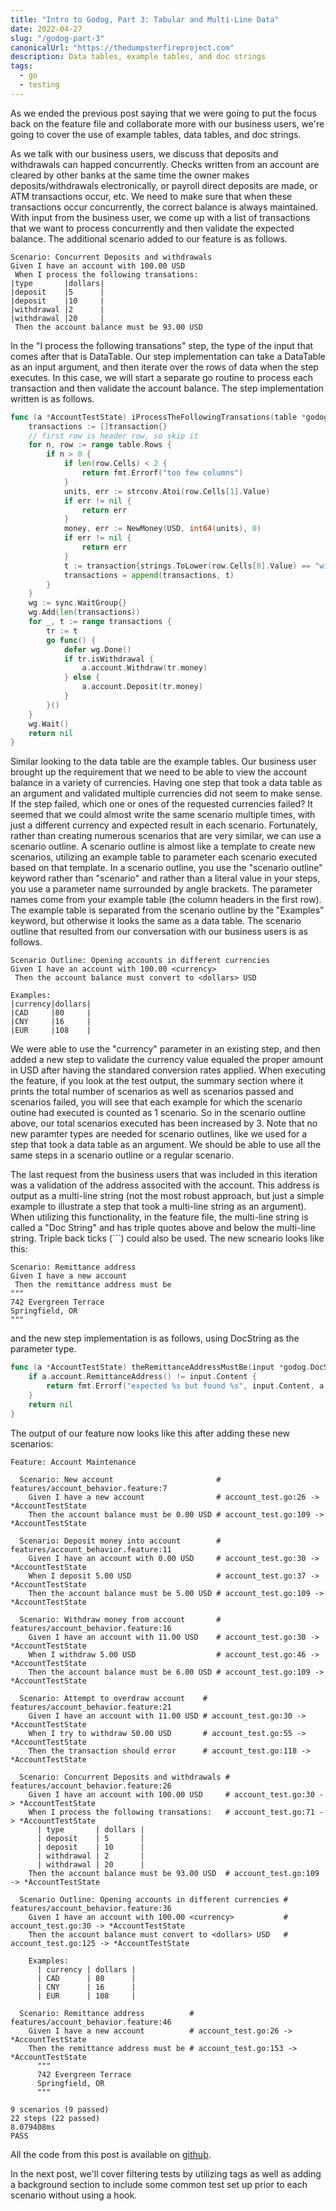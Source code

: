```yaml
---
title: "Intro to Godog, Part 3: Tabular and Multi-Line Data"
date: 2022-04-27
slug: "/godog-part-3"
canonicalUrl: "https://thedumpsterfireproject.com"
description: Data tables, example tables, and doc strings
tags:
  - go
  - testing
---
```

As we ended the previous post saying that we were going to put the focus back on the feature file and collaborate more
with our business users, we're going to cover the use of example tables, data tables, and doc strings.

As we talk with our business users, we discuss that deposits and withdrawals can happed concurrently.  Checks written
from an account are cleared by other banks at the same time the owner makes deposits/withdrawals electronically, or
payroll direct deposits are made, or ATM transactions occur, etc. We need to make sure that when these transactions
occur concurrently, the correct balance is always maintained. With input from the business user, we come up with a list
of transactions that we want to process concurrently and then validate the expected balance. The additional scenario
added to our feature is as follows.
```gherkin
Scenario: Concurrent Deposits and withdrawals
Given I have an account with 100.00 USD
 When I process the following transations:
|type       |dollars|
|deposit    |5      |
|deposit    |10     |
|withdrawal |2      |
|withdrawal |20     |
 Then the account balance must be 93.00 USD
```

In the "I process the following transations" step, the type of the input that comes after that is DataTable. Our step
implementation can take a DataTable as an input argument, and then iterate over the rows of data when the step
executes. In this case, we will start a separate go routine to process each transaction and then validate the
account balance. The step implementation written is as follows.
```go
func (a *AccountTestState) iProcessTheFollowingTransations(table *godog.Table) error {
	transactions := []transaction{}
	// first row is header row, so skip it
	for n, row := range table.Rows {
		if n > 0 {
			if len(row.Cells) < 2 {
				return fmt.Errorf("too few columns")
			}
			units, err := strconv.Atoi(row.Cells[1].Value)
			if err != nil {
				return err
			}
			money, err := NewMoney(USD, int64(units), 0)
			if err != nil {
				return err
			}
			t := transaction{strings.ToLower(row.Cells[0].Value) == "withdrawal", money}
			transactions = append(transactions, t)
		}
	}
	wg := sync.WaitGroup{}
	wg.Add(len(transactions))
	for _, t := range transactions {
		tr := t
		go func() {
			defer wg.Done()
			if tr.isWithdrawal {
				a.account.Withdraw(tr.money)
			} else {
				a.account.Deposit(tr.money)
			}
		}()
	}
	wg.Wait()
	return nil
}
```

Similar looking to the data table are the example tables. Our business user brought up the requirement that we need to
be able to view the account balance in a variety of currencies. Having one step that took a data table as an argument and
validated multiple currencies did not seem to make sense. If the step failed, which one or ones of the requested currencies
failed? It seemed that we could almost write the same scenario multiple times, with just a different currency and
expected result in each scenario. Fortunately, rather than creating numerous scenarios that are very similar, we can
use a scenario outline.  A scenario outline is almost like a template to create new scenarios, utilizing an example table
to parameter each scenario executed based on that template. In a scenario outline, you use the "scenario outline" keyword
rather than "scenario" and rather than a literal value in your steps, you use a parameter name surrounded by angle brackets.
The parameter names come from your example table (the column headers in the first row). The example table is separated from
the scenario outline by the "Examples" keyword, but otherwise it looks the same as a data table. The scenario outline
that resulted from our conversation with our business users is as follows.
```gherkin
Scenario Outline: Opening accounts in different currencies
Given I have an account with 100.00 <currency>
 Then the account balance must convert to <dollars> USD

Examples:
|currency|dollars|
|CAD     |80     |
|CNY     |16     |
|EUR     |108    |
```

We were able to use the "currency" parameter in an existing step, and then added a new step to validate the currency
value equaled the proper amount in USD after having the standared conversion rates applied. When executing the feature,
if you look at the test output, the summary section where it prints the total number of scenarios as well as scenarios
passed and scenarios failed, you will see that each example for which the scenario outine had executed is counted as
1 scenario. So in the scenario outline above, our total scenarios executed has been increased by 3. Note that no new paramter
types are needed for scenario outlines, like we used for a step that took a data table as an argument. We should be able
to use all the same steps in a scenario outline or a regular scenario.

The last request from the business users that was included in this iteration was a validation of the address
associted with the account. This address is output as a multi-line string (not the most robust approach, but just a
simple example to illustrate a step that took a multi-line string as an argument). When utilizing this functionality,
in the feature file, the multi-line string is called a "Doc String" and has triple quotes above and below the multi-line string.
Triple back ticks (```) could also be used. The new scneario looks like this:
```gherkin
Scenario: Remittance address
Given I have a new account
 Then the remittance address must be
"""
742 Evergreen Terrace
Springfield, OR
"""
```

and the new step implementation is as follows, using DocString as the parameter type.
```go
func (a *AccountTestState) theRemittanceAddressMustBe(input *godog.DocString) error {
	if a.account.RemittanceAddress() != input.Content {
		return fmt.Errorf("expected %s but found %s", input.Content, a.account.RemittanceAddress())
	}
	return nil
}
```

The output of our feature now looks like this after adding these new scenarios:
```shell
Feature: Account Maintenance

  Scenario: New account                       # features/account_behavior.feature:7
    Given I have a new account                # account_test.go:26 -> *AccountTestState
    Then the account balance must be 0.00 USD # account_test.go:109 -> *AccountTestState

  Scenario: Deposit money into account        # features/account_behavior.feature:11
    Given I have an account with 0.00 USD     # account_test.go:30 -> *AccountTestState
    When I deposit 5.00 USD                   # account_test.go:37 -> *AccountTestState
    Then the account balance must be 5.00 USD # account_test.go:109 -> *AccountTestState

  Scenario: Withdraw money from account       # features/account_behavior.feature:16
    Given I have an account with 11.00 USD    # account_test.go:30 -> *AccountTestState
    When I withdraw 5.00 USD                  # account_test.go:46 -> *AccountTestState
    Then the account balance must be 6.00 USD # account_test.go:109 -> *AccountTestState

  Scenario: Attempt to overdraw account    # features/account_behavior.feature:21
    Given I have an account with 11.00 USD # account_test.go:30 -> *AccountTestState
    When I try to withdraw 50.00 USD       # account_test.go:55 -> *AccountTestState
    Then the transaction should error      # account_test.go:118 -> *AccountTestState

  Scenario: Concurrent Deposits and withdrawals # features/account_behavior.feature:26
    Given I have an account with 100.00 USD     # account_test.go:30 -> *AccountTestState
    When I process the following transations:   # account_test.go:71 -> *AccountTestState
      | type       | dollars |
      | deposit    | 5       |
      | deposit    | 10      |
      | withdrawal | 2       |
      | withdrawal | 20      |
    Then the account balance must be 93.00 USD  # account_test.go:109 -> *AccountTestState

  Scenario Outline: Opening accounts in different currencies # features/account_behavior.feature:36
    Given I have an account with 100.00 <currency>           # account_test.go:30 -> *AccountTestState
    Then the account balance must convert to <dollars> USD   # account_test.go:125 -> *AccountTestState

    Examples:
      | currency | dollars |
      | CAD      | 80      |
      | CNY      | 16      |
      | EUR      | 108     |

  Scenario: Remittance address          # features/account_behavior.feature:46
    Given I have a new account          # account_test.go:26 -> *AccountTestState
    Then the remittance address must be # account_test.go:153 -> *AccountTestState
      """
      742 Evergreen Terrace
      Springfield, OR
      """

9 scenarios (9 passed)
22 steps (22 passed)
8.079408ms
PASS
```

All the code from this post is available on [github](https://github.com/dumpsterfireproject/godog-examples/tree/post3).

In the next post, we'll cover filtering tests by utilizing tags as well as adding a background section to include
some common test set up prior to each scenario without using a hook.